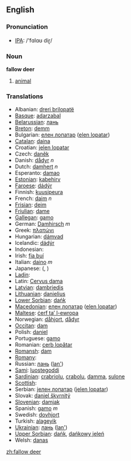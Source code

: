 ==English==

===Pronunciation===
*[[w:IPA|IPA]]: /'fɑlɑʊ diɽ/

===Noun===
'''fallow deer'''

# [[animal]]

===Translations===

*Albanian: [[dreri brilopatë]]
*[[Basque]]: [[adarzabal]]
*[[Belarussian]]: [[лань]]
*[[Breton]]: [[demm]]
*Bulgarian: [[елен лопатар]] ([[elen lopatar]])
*[[Catalan]]: [[daina]]
*Croatian: [[jelen lopatar]]
*Czech: [[daněk]]
* Danish: [[dådyr]] ''n''
*Dutch: [[damhert]] ''n''
*Esperanto: [[damao]]
*[[Estonian]]: [[kabehirv]]
*[[Faroese]]: [[dádýr]]
*Finnish: [[kuusipeura]]
*French: [[daim]] ''n''
*[[Frisian]]: [[deim]]
*[[Friulian]]: [[dame]]
*[[Gallegan]]: [[gamo]]
*German: [[Damhirsch]] ''m''
*Greek: [[πλατώνι]] '' ''
*Hungarian: [[dámvad]]
*Icelandic: [[dádýr]]
*Indonesian: [[]]
*Irish: [[fia buí]]
*Italian: [[daino]] ''m''
*Japanese: [[]] ([[]], )
*[[Ladin]]: [[]]
*Latin: [[Cervus dama]] '' ''
*[[Latvian]]: [[dambriedis]]
*[[Lithuanian]]: [[danielius]]
*[[Lower Sorbian]]: [[dańk]]
*[[Macedonian]]: [[елен лопатар]] ([[elen lopatar]])
*[[Maltese]]: [[ċerf ta’ l-ewropa]]
*Norwegian: [[dåhjort]], [[dådyr]]
*[[Occitan]]: [[dam]]
*Polish: [[daniel]] '' ''
*Portuguese: [[gamo]]
*Romanian: [[cerb lopătar]]
*[[Romansh]]: [[dam]]
*[[Romany]]: [[]]
*Russian: [[лань]] ([[lan']]) '' ''
*[[Sami]]: [[luostegoddi]]
*[[Sardinian]]: [[crabriolu]], [[crabolu]], [[damma]], [[sulone]]
*[[Scottish]]: [[]]
*Serbian: [[jелен лопатар]] ([[jelen lopatar]])
*Slovak: [[daniel škvrnitý]]
*[[Slovenian]]: [[damjak]]
*Spanish: [[gamo]] ''m''
*Swedish: [[dovhjort]]
*Turkish: [[alageyik]]
*[[Ukrainian]]: [[лань]] ([[lan']])
*[[Upper Sorbian]]: [[dańk]], [[dańkowy jeleń]]
*Welsh: [[danas]]

[[zh:fallow deer]]
